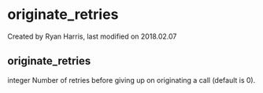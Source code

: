 
# originate_retries 

 Created by  Ryan Harris, last modified on 2018.02.07

## originate_retries

integer Number of retries before giving up on originating a call (default is 0).


